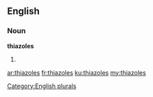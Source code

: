 ==English==

===Noun===
'''thiazoles'''

# {{plural of|thiazole}}

[[Category:English plurals]]

[[ar:thiazoles]]
[[fr:thiazoles]]
[[ku:thiazoles]]
[[my:thiazoles]]
